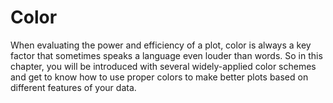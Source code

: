 # Color

When evaluating the power and efficiency of a plot, color is always a key factor that sometimes speaks a language even louder than words. So in this chapter, you will be introduced with several widely-applied color schemes and get to know how to use proper colors to make better plots based on different features of your data.